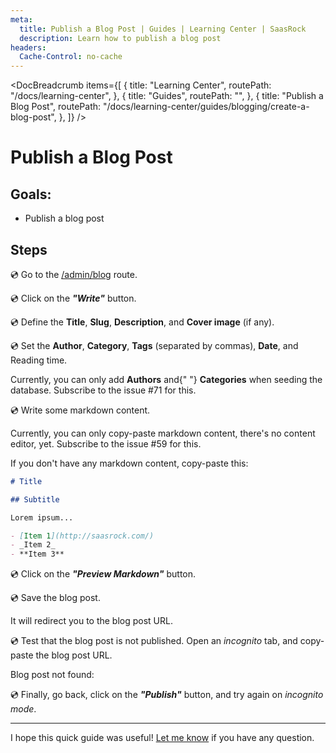 ```yaml
---
meta:
  title: Publish a Blog Post | Guides | Learning Center | SaasRock
  description: Learn how to publish a blog post
headers:
  Cache-Control: no-cache
---
```



<DocBreadcrumb
  items={[
    {
      title: "Learning Center",
      routePath: "/docs/learning-center",
    },
    {
      title: "Guides",
      routePath: "",
    },
    {
      title: "Publish a Blog Post",
      routePath:
        "/docs/learning-center/guides/blogging/create-a-blog-post",
    },
  ]}
/>

# Publish a Blog Post

## Goals:

- Publish a blog post

## Steps

💿 Go to the [/admin/blog](/admin/blog) route.

💿 Click on the _**"Write"**_ button.

💿 Define the **Title**, **Slug**, **Description**, and **Cover image** (if any).

<DocTutorialImage
  alt="Write"
  src="https://yahooder.sirv.com/saasrock/guides/blogging/publish-a-blog-post/write.png"
/>

💿 Set the **Author**, **Category**, **Tags** (separated by commas), **Date**, and Reading time.

<WarningBanner title="WARNING">
  Currently, you can only add <b>Authors</b> and{" "}
  <b>Categories</b> when seeding the database. Subscribe to
  the issue #71 for this.
</WarningBanner>

<DocTutorialImage
  alt="Set Blog Post Details"
  src="https://yahooder.sirv.com/saasrock/guides/blogging/publish-a-blog-post/details.png"
/>

💿 Write some markdown content.

<WarningBanner title="WARNING">
  Currently, you can only copy-paste markdown content,
  there's no content editor, yet. Subscribe to the issue #59
  for this.
</WarningBanner>

If you don't have any markdown content, copy-paste this:

```md
# Title

## Subtitle

Lorem ipsum...

- [Item 1](http://saasrock.com/)
- _Item 2_
- **Item 3**
```

💿 Click on the _**"Preview Markdown"**_ button.

<DocTutorialImage
  alt="Markdown Content"
  src="https://yahooder.sirv.com/saasrock/guides/blogging/publish-a-blog-post/markdown.png"
/>

💿 Save the blog post.

It will redirect you to the blog post URL.

<DocTutorialImage
  alt="Blog Post"
  src="https://yahooder.sirv.com/saasrock/guides/blogging/publish-a-blog-post/post.png"
/>

💿 Test that the blog post is not published. Open an _incognito_ tab, and copy-paste the blog post URL.

Blog post not found:

<DocTutorialImage
  alt="Blog Post Not Found"
  src="https://yahooder.sirv.com/saasrock/guides/blogging/publish-a-blog-post/not-found.png"
/>

💿 Finally, go back, click on the _**"Publish"**_ button, and try again on _incognito mode_.

<DocTutorialImage
  alt="Published Blog Post"
  src="https://yahooder.sirv.com/saasrock/guides/blogging/publish-a-blog-post/published-post.png"
/>

---

I hope this quick guide was useful! [Let me know](/docs/community) if you have any question.
